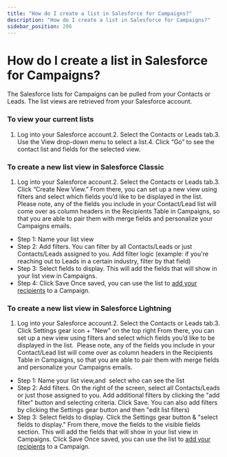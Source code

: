 ```yaml
---
title: "How do I create a list in Salesforce for Campaigns?"
description: "How do I create a list in Salesforce for Campaigns?"
sidebar_position: 206
---
```


# How do I create a list in Salesforce for Campaigns?

The Salesforce lists for Campaigns can be pulled from your Contacts or Leads. The list views are retrieved from your Salesforce account.
### To view your current lists
1. Log into your Salesforce account.2. Select the Contacts or Leads tab.3. Use the View drop-down menu to select a list.4. Click “Go” to see the contact list and fields for the selected view.
### To create a new list view in Salesforce Classic
1. Log into your Salesforce account.2. Select the Contacts or Leads tab.3. Click “Create New View.”
From there, you can set up a new view using filters and select which fields you’d like to be displayed in the list.  Please note, any of the fields you include in your Contact/Lead list will come over as column headers in the Recipients Table in Campaigns, so that you are able to pair them with merge fields and personalize your Campaigns emails.  
- Step 1: Name your list view
- Step 2: Add filters. You can filter by all Contacts/Leads or just Contacts/Leads assigned to you. Add filter logic (example: if you're reaching out to Leads in a certain industry, filter by that field)
- Step 3: Select fields to display. This will add the fields that will show in your list view in Campaigns. 
- Step 4: Click Save
Once saved, you can use the list to [add your recipients](/docs/campaigns/managing-active-campaigns/how-can-i-add-recipients-to-a) to a Campaign.  
### To create a new list view in Salesforce Lightning
1. Log into your Salesforce account.2. Select the Contacts or Leads tab.3. Click Settings gear icon + "New" on the top right
From there, you can set up a new view using filters and select which fields you’d like to be displayed in the list.  Please note, any of the fields you include in your Contact/Lead list will come over as column headers in the Recipients Table in Campaigns, so that you are able to pair them with merge fields and personalize your Campaigns emails.  
- Step 1: Name your list view,and  select who can see the list
- Step 2: Add filters. On the right of the screen, select all Contacts/Leads or just those assigned to you. Add additional filters by clicking the "add filter" button and selecting criteria. Click Save. You can also add filters by clicking the Settings gear button and then "edit list filters)
- Step 3: Select fields to display. Click the Settings gear button &amp; "select fields to display." From there, move the fields to the visible fields section. This will add the fields that will show in your list view in Campaigns. Click Save
Once saved, you can use the list to [add your recipients](/docs/campaigns/managing-active-campaigns/how-can-i-add-recipients-to-a) to a Campaign.